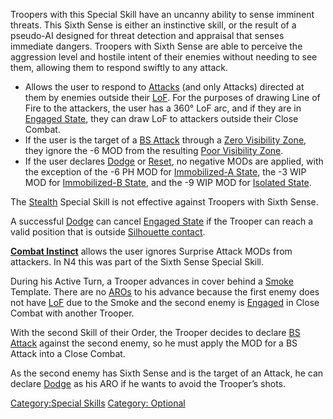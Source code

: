 {{n5-section-special-skills}}


Troopers with this Special Skill have an uncanny ability to sense imminent threats. This Sixth Sense is either an instinctive skill, or the result of a pseudo-AI designed for threat detection and appraisal that senses immediate dangers. Troopers with Sixth Sense are able to perceive the aggression level and hostile intent of their enemies without needing to see them, allowing them to respond swiftly to any attack.

{{css_skillbox |black| SIXTH SENSE | AUTOMATIC SKILL }}
{{skill-label | Optional }}
{{effects}}
* Allows the user to respond to [[Attack]]s (and only Attacks) directed at them by enemies outside their [[LoF]]. For the purposes of drawing Line of Fire to the attackers, the user has a 360&deg; LoF arc, and if they are in [[Engaged State]], they can draw LoF to attackers outside their Close Combat.
* If the user is the target of a [[BS Attack]] through a [[Zero Visibility Zone]], they ignore the -6 MOD from the resulting [[Poor Visibility Zone]].
* If the user declares [[Dodge]] or [[Reset]], no negative MODs are applied, with the exception of the -6 PH MOD for [[Immobilized-A State]], the -3 WIP MOD for [[Immobilized-B State]], and the -9 WIP MOD for [[Isolated State]].
{{css_skillbox-end}}


{{important-start}}
The [[Stealth]] Special Skill is not effective against Troopers with Sixth Sense.
{{important-end}}


{{remember-start}}
A successful [[Dodge]] can cancel [[Engaged State]] if the Trooper can reach a valid position that is outside [[Silhouette contact]].{{remember-end}}


{{see-also-start}}
'''[[Combat Instinct]]''' allows the user ignores Surprise Attack MODs from attackers. In N4 this was part of the Sixth Sense Special Skill.
{{see-also-end}}


{{greybox-start | Sixth Sense Example }}

{{image | name=n5/eng-sixth-sense-example-1.jpg | style=fullborder }}

During his Active Turn, a Trooper advances in cover behind a [[Smoke]] Template. There are no [[ARO]]s to his advance because the first enemy does not have [[LoF]] due to the Smoke and the second enemy is [[Engaged]] in Close Combat with another Trooper.

With the second Skill of their Order, the Trooper decides to declare [[BS Attack]] against the second enemy, so he must apply the MOD for a BS Attack into a Close Combat.

As the second enemy has Sixth Sense and is the target of an Attack, he can declare [[Dodge]] as his ARO if he wants to avoid the Trooper’s shots.
{{greybox-end}}



{{n5-section-special-skills}}



[[Category:Special Skills]]

<!-- Label and Trait categories. -->
[[Category: Optional ]]